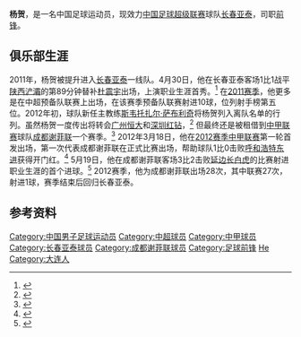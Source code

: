{{Infobox football biography
| playername= 杨贺
| image =
| fullname = 杨贺
| dateofbirth = {{Birth date and age|1990|3|22}}
| cityofbirth = [[辽宁省|辽宁省]][[大连市|大连市]]
| countryofbirth = [[中国|中国]]
| currentclub = [[长春亚泰足球俱乐部|长春亚泰]]
| clubnumber = 31
| height = {{height|m=1.76}}
| position = [[前锋_(足球)|前锋]]
| youthyears1 = 
| youthclubs1 = [[长春亚泰足球俱乐部|长春亚泰]]
| years1 = 2011-
| clubs1 = [[长春亚泰足球俱乐部|长春亚泰]]
| caps1 =  3
| goals1 = 0
| years2 = 2012
| clubs2 = → [[成都谢菲联足球俱乐部|成都谢菲联]] (租借)
| caps2 =  27
| goals2 = 1
| nationalyears1 = 
| nationalteam1 = 
| nationalcaps1 = 
| nationalgoals1 = 
| pcupdate = 2013年11月4日
| ntupdate = 
}}
'''杨贺'''{{BD|1990年|3月22日|||Yang, He}}，是一名中国足球运动员，现效力[[中国足球超级联赛|中国足球超级联赛]]球队[[长春亚泰足球俱乐部|长春亚泰]]，司职[[前锋_(足球)|前锋]]。

==俱乐部生涯==
2011年，杨贺被提升进入[[长春亚泰足球俱乐部|长春亚泰]]一线队。4月30日，他在长春亚泰客场1比1战平[[贵州人和足球俱乐部|陕西浐灞]]的第89分钟替补[[杜震宇|杜震宇]]出场，上演职业生涯首秀。<ref>{{Cite web |url=http://sports.sina.com.cn/chanbafc/news/2011/0430/1011.html |title=张文钊劲射破门欧冠射手补射救主 陕西1比1平长春 |access-date=2013-08-06 |archive-date=2015-02-10 |archive-url=https://web.archive.org/web/20150210112623/http://sports.sina.com.cn/chanbafc/news/2011/0430/1011.html |dead-url=no }}</ref> 在[[2011年中国足球超级联赛|2011赛季]]，他更多是在中超预备队联赛上出场，在该赛季预备队联赛射进10球，位列射手榜第五位。2012年初，球队新任主教练[[斯韦托扎尔·萨布利奇|斯韦托扎尔·萨布利奇]]将杨贺列入离队名单的行列。虽然杨贺一度传出将转会[[广州恒大足球俱乐部|广州恒大]]和[[深圳红钻足球俱乐部|深圳红钻]]，<ref>{{Cite web |url=http://sports.sina.com.cn/j/2012-01-17/03345911944.shtml |title=恒大红钻欲挖亚泰90后小将 三场预备联赛轰进5球 |access-date=2013-08-06 |archive-date=2015-02-10 |archive-url=https://web.archive.org/web/20150210112500/http://sports.sina.com.cn/j/2012-01-17/03345911944.shtml |dead-url=no }}</ref> 但最终还是被租借到[[中甲联赛|中甲联赛]]球队[[成都谢菲联足球俱乐部|成都谢菲联]]一个赛季。<ref>{{Cite web |url=http://sports.sohu.com/20120208/n334094221.shtml |title=长春亚泰出征塞浦路斯 小将杨贺租借谢菲联一年 |access-date=2013-08-06 |archive-date=2016-03-04 |archive-url=https://web.archive.org/web/20160304084422/http://sports.sohu.com/20120208/n334094221.shtml |dead-url=no }}</ref> 2012年3月18日，他在[[2012年中国足球甲级联赛|2012赛季中甲联赛]]第一轮首发出场，第一次代表成都谢菲联在正式比赛出场，帮助球队1比0击败[[沈阳东进足球俱乐部|呼和浩特东进]]获得开门红。<ref>{{Cite web |url=http://sports.sohu.com/20120318/n338106377.shtml |title=中甲-高翔禁区混战破门 成足1-0东进获得开门红 |access-date=2013-08-06 |archive-date=2016-03-04 |archive-url=https://web.archive.org/web/20160304212845/http://sports.sohu.com/20120318/n338106377.shtml |dead-url=no }}</ref> 5月19日，他在成都谢菲联客场3比2击败[[延边长白虎足球俱乐部|延边长白虎]]的比赛射进职业生涯的首个进球。<ref>{{Cite web |url=http://sports.sina.com.cn/j/2012-05-19/18476067558.shtml |title=两度领先遭逆转 延边主场2-3成都遭遇三连败 |access-date=2013-08-06 |archive-date=2016-03-03 |archive-url=https://web.archive.org/web/20160303220431/http://sports.sina.com.cn/j/2012-05-19/18476067558.shtml |dead-url=no }}</ref> 2012赛季，他为成都谢菲联出场28次，其中联赛27次，射进1球，赛季结束后回归长春亚泰。

==参考资料==
{{reflist}}

{{2011年中超分类名单长春}}
{{2012年中甲分类名单成都}}
{{2013年中超分类名单长春}}
{{2014年中超分类名单长春}}
{{2016年中超分类名单长春}}
{{2017年中乙分类名单河北精英}}
{{2018年中乙分类名单陕西}}

{{DEFAULTSORT:Yang, He}}
[[Category:中国男子足球运动员|Category:中国男子足球运动员]]
[[Category:中超球员|Category:中超球员]]
[[Category:中甲球员|Category:中甲球员]]
[[Category:长春亚泰球员|Category:长春亚泰球员]]
[[Category:成都谢菲联球员|Category:成都谢菲联球员]]
[[Category:足球前锋|Category:足球前锋]]
[[Category:杨姓|He]]
[[Category:大连人|Category:大连人]]